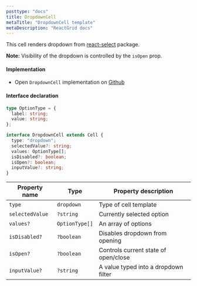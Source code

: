 ```yaml
---
posttype: "docs"
title: DropdownCell
metaTitle: "DropdownCell template"
metaDescription: "ReactGrid docs"
---
```


This cell renders dropdown from [react-select](https://react-select.com/home) package.

**Note:** Visibility of the dropdown is controlled by the `isOpen` prop.

#### Implementation

- Open `DropdownCell` implementation on [Github](https://github.com/silevis/reactgrid/blob/develop/src/lib/CellTemplates/DropdownCellTemplate.tsx)

#### Interface declaration

```ts
type OptionType = {
  label: string;
  value: string;
};

interface DropdownCell extends Cell {
  type: "dropdown";
  selectedValue?: string;
  values: OptionType[];
  isDisabled?: boolean;
  isOpen?: boolean;
  inputValue?: string;
}
```

| Property name   | Type           | Property description                 |
| --------------- | -------------- | ------------------------------------ |
| `type`          | `dropdown`     | Type of cell template                |
| `selectedValue` | `?string`      | Currently selected option            |
| `values?`       | `OptionType[]` | An array of options                  |
| `isDisabled?`   | `?boolean`     | Disables dropdown from opening       |
| `isOpen?`       | `?boolean`     | Controls current state of open/close |
| `inputValue?`   | `?string`      | A value typed into a dropdown filter |

